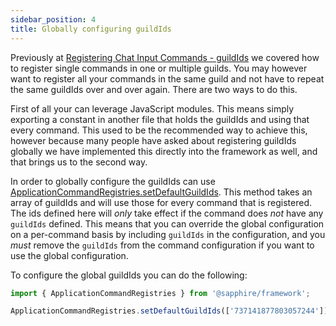 ```yaml
---
sidebar_position: 4
title: Globally configuring guildIds
---
```


Previously at [Registering Chat Input Commands - guildIds][register-guildIds] we covered how to register single commands
in one or multiple guilds. You may however want to register all your commands in the same guild and not have to repeat
the same guildIds over and over again. There are two ways to do this.

First of all your can leverage JavaScript modules. This means simply exporting a constant in another file that holds the
guildIds and using that every command. This used to be the recommended way to achieve this, however because many people
have asked about registering guildIds globally we have implemented this directly into the framework as well, and that
brings us to the second way.

In order to globally configure the guildIds can use
[ApplicationCommandRegistries.setDefaultGuildIds][setDefaultGuildIds]. This method takes an array of guildIds and will
use those for every command that is registered. The ids defined here will _only_ take effect if the command does _not_
have any `guildIds` defined. This means that you can override the global configuration on a per-command basis by
including `guildIds` in the configuration, and you _must_ remove the `guildIds` from the command configuration if you
want to use the global configuration.

To configure the global guildIds you can do the following:

```typescript ts2esm2cjs|{3}|{3}
import { ApplicationCommandRegistries } from '@sapphire/framework';

ApplicationCommandRegistries.setDefaultGuildIds(['737141877803057244']);
```

[setDefaultGuildIds]: ../../../../Documentation/api-framework/variables/ApplicationCommandRegistries
[register-guildIds]: ./registering-chat-input-commands#guildids
